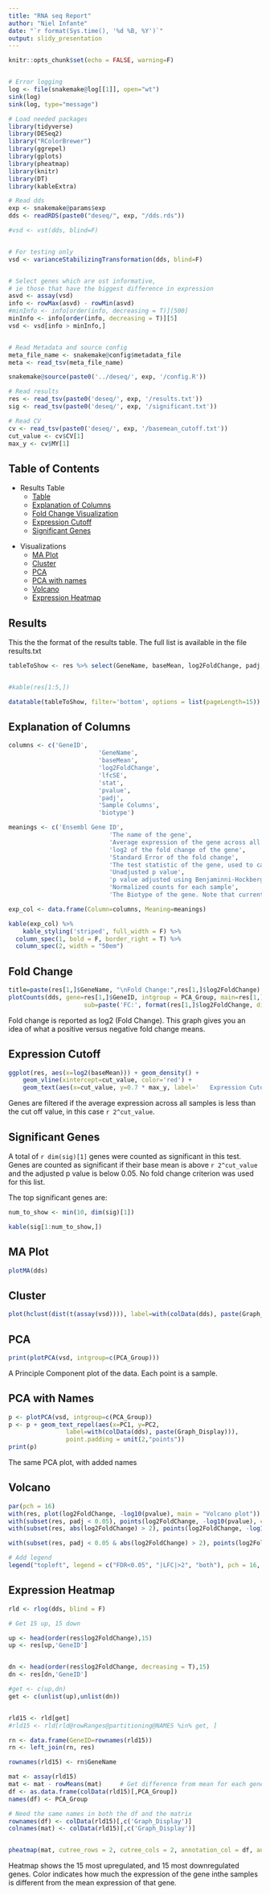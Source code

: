 ```yaml
---
title: "RNA seq Report"
author: "Niel Infante"
date: "`r format(Sys.time(), '%d %B, %Y')`"
output: slidy_presentation
---
```


```r
knitr::opts_chunk$set(echo = FALSE, warning=F)


# Error logging
log <- file(snakemake@log[[1]], open="wt")
sink(log)
sink(log, type="message")

# Load needed packages
library(tidyverse)
library(DESeq2)
library("RColorBrewer")
library(ggrepel)
library(gplots)
library(pheatmap)
library(knitr)
library(DT)
library(kableExtra)

# Read dds
exp <- snakemake@params$exp
dds <- readRDS(paste0("deseq/", exp, "/dds.rds"))

#vsd <- vst(dds, blind=F)


# For testing only
vsd <- varianceStabilizingTransformation(dds, blind=F)


# Select genes which are ost informative,
# ie those that have the biggest difference in expression
asvd <- assay(vsd)
info <- rowMax(asvd) - rowMin(asvd)
#minInfo <- info[order(info, decreasing = T)][500]
minInfo <- info[order(info, decreasing = T)][5]
vsd <- vsd[info > minInfo,]


# Read Metadata and source config
meta_file_name <- snakemake@config$metadata_file
meta <- read_tsv(meta_file_name)

snakemake@source(paste0('../deseq/', exp, '/config.R'))

# Read results
res <- read_tsv(paste0('deseq/', exp, '/results.txt'))
sig <- read_tsv(paste0('deseq/', exp, '/significant.txt'))

# Read CV
cv <- read_tsv(paste0('deseq/', exp, '/basemean_cutoff.txt'))
cut_value <- cv$CV[1]
max_y <- cv$MY[1]
```


## Table of Contents
<UL>
	<LI>Results Table
	<UL>
		<LI><a href="#(3)">Table</a>
		<LI><a href="#(4)">Explanation of Columns</a>
		<LI><a href="#(5)">Fold Change Visualization</a>
		<LI><a href="#(6)">Expression Cutoff</a>
		<LI><a href="#(7)">Significant Genes</a>
	</UL>
</UL>
<UL>
	<LI>Visualizations
	<UL>
		<LI><a href="#(8)">MA Plot</a>
		<LI><a href="#(9)">Cluster</a>
		<LI><a href="#(10)">PCA</a>
		<LI><a href="#(11)">PCA with names</a>
		<LI><a href="#(12)">Volcano</a>
		<LI><a href="#(13)">Expression Heatmap</a>
	</UL>
</UL>	
		

## Results

This the the format of the results table. The full list is available in the file results.txt
```r

tableToShow <- res %>% select(GeneName, baseMean, log2FoldChange, padj, Biotype)


#kable(res[1:5,])

datatable(tableToShow, filter='bottom', options = list(pageLength=15))


```


## Explanation of Columns

```r

columns <- c('GeneID',
						 'GeneName',
						 'baseMean',
						 'log2FoldChange',
						 'lfcSE',
						 'stat',
						 'pvalue',
						 'padj',
						 'Sample Columns',
						 'biotype')

meanings <- c('Ensembl Gene ID',
							'The name of the gene',
							'Average expression of the gene across all samples',
							'log2 of the fold change of the gene',
							'Standard Error of the fold change',
							'The test statistic of the gene, used to calculate p value. Useful in some downstream analyses',
							'Unadjusted p value',
							'p value adjusted using Benjaminni-Hockberg correction',
							'Normalized counts for each sample',
							'The Biotype of the gene. Note that currently only one biotype is picked for each gene. Some genes may have more than one biotype')

exp_col <- data.frame(Column=columns, Meaning=meanings)

kable(exp_col) %>% 
	kable_styling('striped', full_width = F) %>%
  column_spec(1, bold = F, border_right = T) %>%
  column_spec(2, width = "50em")	

```


## Fold Change

```r

title=paste(res[1,]$GeneName, "\nFold Change:",res[1,]$log2FoldChange)
plotCounts(dds, gene=res[1,]$GeneID, intgroup = PCA_Group, main=res[1,]$GeneName, 
					 sub=paste('FC:', format(res[1,]$log2FoldChange, digits=2)), pch=19)


```

Fold change is reported as log2 (Fold Change). This graph gives you an idea of what a positive versus negative fold change means.

## Expression Cutoff

```r
ggplot(res, aes(x=log2(baseMean))) + geom_density() + 
	geom_vline(xintercept=cut_value, color='red') +
	geom_text(aes(x=cut_value, y=0.7 * max_y, label='   Expression Cutoff', hjust='left'), color='red')


```

Genes are filtered if the average expression across all samples is less than the cut off value, in this case `r 2^cut_value`.

## Significant Genes
A total of `r dim(sig)[1]` genes were counted as significant in this test. Genes are counted as significant if their base mean is above `r 2^cut_value` and the adjusted p value is below 0.05. No fold change criterion was used for this list.

The top significant genes are:

```r

num_to_show <- min(10, dim(sig)[1])

kable(sig[1:num_to_show,])

```




## MA Plot

```r
plotMA(dds)
```

<!--  Remove this section 
## Sample Distance

```r

select <- order(rowMeans(counts(dds,normalized=TRUE)),decreasing=TRUE)[1:100]
hmcol <- colorRampPalette(brewer.pal(9, "GnBu"))(100)

distsRL <- dist(t(assay(vsd)))
mat <- as.matrix(distsRL)
rownames(mat) <- colnames(mat) <- with(colData(dds), paste(Graph_Display))

heatmap.2(mat, trace="none", col = rev(hmcol), margin=c(8, 8), density.info = 'none')

```

This is a heatmap of sample distances. Dark indicates the samples are closer together, based on the expression of the 100 most expressed genes.

-->

## Cluster

```r
plot(hclust(dist(t(assay(vsd)))), label=with(colData(dds), paste(Graph_Display)), main='Dendrogram', xlab='', sub='')

```


## PCA
```r


print(plotPCA(vsd, intgroup=c(PCA_Group)))
```

A Principle Component plot of the data. Each point is a sample.


## PCA with Names
```r

p <- plotPCA(vsd, intgroup=c(PCA_Group))
p <- p + geom_text_repel(aes(x=PC1, y=PC2, 
				label=with(colData(dds), paste(Graph_Display))), 
				point.padding = unit(2,"points"))
print(p)

```

The same PCA plot, with added names



##  Volcano

```r

par(pch = 16)
with(res, plot(log2FoldChange, -log10(pvalue), main = "Volcano plot"))
with(subset(res, padj < 0.05), points(log2FoldChange, -log10(pvalue), col = "red"))
with(subset(res, abs(log2FoldChange) > 2), points(log2FoldChange, -log10(pvalue),  col = "orange"))

with(subset(res, padj < 0.05 & abs(log2FoldChange) > 2), points(log2FoldChange,  -log10(pvalue), col = "green"))

# Add legend
legend("topleft", legend = c("FDR<0.05", "|LFC|>2", "both"), pch = 16, col = c("red", "orange", "green"))

```


## Expression Heatmap

```r

rld <- rlog(dds, blind = F)

# Get 15 up, 15 down 

up <- head(order(res$log2FoldChange),15)
up <- res[up,'GeneID']


dn <- head(order(res$log2FoldChange, decreasing = T),15)
dn <- res[dn,'GeneID']

#get <- c(up,dn)
get <- c(unlist(up),unlist(dn))


rld15 <- rld[get]
#rld15 <- rld[rld@rowRanges@partitioning@NAMES %in% get, ]

rn <- data.frame(GeneID=rownames(rld15))
rn <- left_join(rn, res)

rownames(rld15) <- rn$GeneName

mat <- assay(rld15)
mat <- mat - rowMeans(mat)     # Get difference from mean for each gene
df <- as.data.frame(colData(rld15)[,PCA_Group])
names(df) <- PCA_Group

# Need the same names in both the df and the matrix
rownames(df) <- colData(rld15)[,c('Graph_Display')]
colnames(mat) <- colData(rld15)[,c('Graph_Display')]


pheatmap(mat, cutree_rows = 2, cutree_cols = 2, annotation_col = df, angle_col = "45")

```

Heatmap shows the 15 most upregulated, and 15 most downregulated genes. Color indicates how much the expression of the gene inthe samples is different from the mean expression of that gene.








